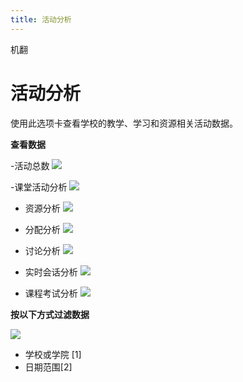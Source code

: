 ```yaml
--- 
title: 活动分析
--- 
```


机翻
# 活动分析

使用此选项卡查看学校的教学、学习和资源相关活动数据。 


**查看数据** 
 
-活动总数 
![](/img/ulearning/admin/data07.png)


-课堂活动分析 
![](/img/ulearning/admin/data08.png) 

- 资源分析 
![](/img/ulearning/admin/data09.png)

- 分配分析 
![](/img/ulearning/admin/data10.png)

- 讨论分析 
![](/img/ulearning/admin/data11.png) 

- 实时会话分析 
![](/img/ulearning/admin/data12.png) 

- 课程考试分析 
![](/img/ulearning/admin/data13.png)

 **按以下方式过滤数据**

![](/img/ulearning/admin/data14.png)
- 学校或学院 [1] 
- 日期范围[2]
